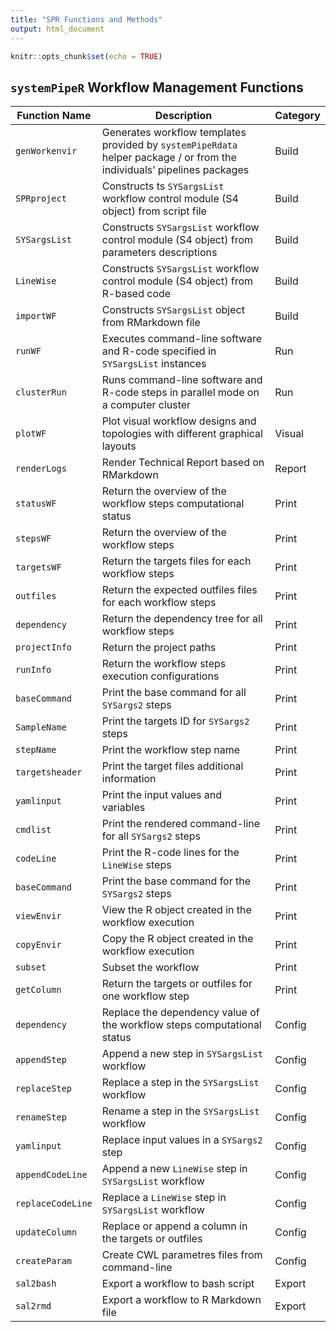 ```yaml
---
title: "SPR Functions and Methods"
output: html_document
---
```


```r
knitr::opts_chunk$set(echo = TRUE)
```

## `systemPipeR` Workflow Management Functions

| Function Name     | Description                                                                                                             | Category |
|-------------------|-------------------------------------------------------------------------------------------------------------------------|----------|
| `genWorkenvir`    | Generates workflow templates provided by `systemPipeRdata` helper package / or from the individuals' pipelines packages | Build    |
| `SPRproject`      | Constructs ts `SYSargsList` workflow control module (S4 object) from script file                                        | Build    |
| `SYSargsList`     | Constructs `SYSargsList` workflow control module (S4 object) from parameters descriptions                               | Build    |
| `LineWise`        | Constructs `SYSargsList` workflow control module (S4 object) from R-based code                                          | Build    | 
| `importWF`        | Constructs `SYSargsList` object from RMarkdown file                                                                     | Build    |
| `runWF`           | Executes command-line software and R-code specified in `SYSargsList` instances                                          | Run      |
| `clusterRun`      | Runs command-line software and R-code steps in parallel mode on a computer cluster                                      | Run      |
| `plotWF`          | Plot visual workflow designs and topologies with different graphical layouts                                            | Visual   |
| `renderLogs`      | Render Technical Report based on RMarkdown                                                                              | Report   |
| `statusWF`        | Return the overview of the workflow steps computational status                                                          | Print    |
| `stepsWF`         | Return the overview of the workflow steps                                                                               | Print    |
| `targetsWF`       | Return the targets files for each workflow steps                                                                        | Print    |
| `outfiles`        | Return the expected outfiles files for each workflow steps                                                              | Print    |
| `dependency`      | Return the dependency tree for all workflow steps                                                                       | Print    |
| `projectInfo`     | Return the project paths                                                                                                | Print    |
| `runInfo`         | Return the workflow steps execution configurations                                                                      | Print    |
| `baseCommand`     | Print the base command for all `SYSargs2` steps                                                                         | Print    |
| `SampleName`      | Print the targets ID for `SYSargs2` steps                                                                               | Print    |
| `stepName`        | Print the workflow step name                                                                                            | Print    |
| `targetsheader`   | Print the target files additional information                                                                           | Print    |
| `yamlinput`       | Print the input values and variables                                                                                    | Print    |
| `cmdlist`         | Print the rendered command-line for all `SYSargs2` steps                                                                | Print    |
| `codeLine`        | Print the R-code lines for the `LineWise` steps                                                                         | Print    |
| `baseCommand`     | Print the base command for the `SYSargs2` steps                                                                         | Print    |
| `viewEnvir`       | View the R object created in the workflow execution                                                                     | Print    |
| `copyEnvir`       | Copy the R object created in the workflow execution                                                                     | Print    |
| `subset`          | Subset the workflow                                                                                                     | Print    |
| `getColumn`       | Return the targets or outfiles for one workflow step                                                                    | Print    |
| `dependency`      | Replace the dependency value of the workflow steps computational status                                                 | Config   |
| `appendStep`      | Append a new step in `SYSargsList` workflow                                                                             | Config   |
| `replaceStep`     | Replace a step in the `SYSargsList` workflow                                                                            | Config   |
| `renameStep`      | Rename a step in the `SYSargsList` workflow                                                                             | Config   |
| `yamlinput`       | Replace input values in a `SYSargs2` step                                                                               | Config   |
| `appendCodeLine`  | Append a new `LineWise` step in `SYSargsList` workflow                                                                  | Config   |
| `replaceCodeLine` | Replace a `LineWise` step in `SYSargsList` workflow                                                                     | Config   |
| `updateColumn`    | Replace or append a column in the targets or outfiles                                                                   | Config   |
| `createParam`     | Create CWL parametres files from command-line                                                                           | Config   |
| `sal2bash`        | Export a workflow to bash script                                                                                        | Export   |
| `sal2rmd`         | Export a workflow to R Markdown file                                                                                    | Export   |
